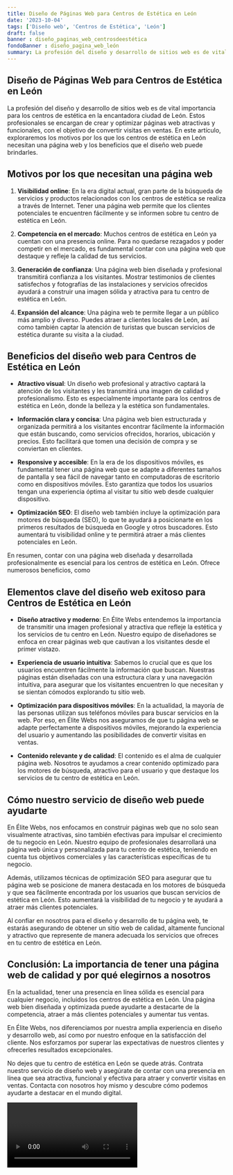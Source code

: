 ```yaml
---
title: Diseño de Páginas Web para Centros de Estética en León
date: '2023-10-04'
tags: ['Diseño web', 'Centros de Estética', 'León']
draft: false
banner : diseño_paginas_web_centrosdeestética
fondoBanner : diseño_pagina_web_león
summary: La profesión del diseño y desarrollo de sitios web es de vital importancia para los centros de estética en la encantadora ciudad de León. Estos profesionales se encargan de crear y optimizar páginas web atractivas y funcionales, con el objetivo de convertir visitas en ventas. En este artículo, exploraremos los motivos por los que los centros de estética en León necesitan una página web y los beneficios que el diseño web puede brindarles.
---
```


## Diseño de Páginas Web para Centros de Estética en León

La profesión del diseño y desarrollo de sitios web es de vital importancia para los centros de estética en la encantadora ciudad de León. Estos profesionales se encargan de crear y optimizar páginas web atractivas y funcionales, con el objetivo de convertir visitas en ventas. En este artículo, exploraremos los motivos por los que los centros de estética en León necesitan una página web y los beneficios que el diseño web puede brindarles.

## Motivos por los que necesitan una página web

1. **Visibilidad online**: En la era digital actual, gran parte de la búsqueda de servicios y productos relacionados con los centros de estética se realiza a través de Internet. Tener una página web permite que los clientes potenciales te encuentren fácilmente y se informen sobre tu centro de estética en León.

2. **Competencia en el mercado**: Muchos centros de estética en León ya cuentan con una presencia online. Para no quedarse rezagados y poder competir en el mercado, es fundamental contar con una página web que destaque y refleje la calidad de tus servicios.

3. **Generación de confianza**: Una página web bien diseñada y profesional transmitirá confianza a los visitantes. Mostrar testimonios de clientes satisfechos y fotografías de las instalaciones y servicios ofrecidos ayudará a construir una imagen sólida y atractiva para tu centro de estética en León.

4. **Expansión del alcance**: Una página web te permite llegar a un público más amplio y diverso. Puedes atraer a clientes locales de León, así como también captar la atención de turistas que buscan servicios de estética durante su visita a la ciudad.

## Beneficios del diseño web para Centros de Estética en León

- **Atractivo visual**: Un diseño web profesional y atractivo captará la atención de los visitantes y les transmitirá una imagen de calidad y profesionalismo. Esto es especialmente importante para los centros de estética en León, donde la belleza y la estética son fundamentales.

- **Información clara y concisa**: Una página web bien estructurada y organizada permitirá a los visitantes encontrar fácilmente la información que están buscando, como servicios ofrecidos, horarios, ubicación y precios. Esto facilitará que tomen una decisión de compra y se conviertan en clientes.

- **Responsive y accesible**: En la era de los dispositivos móviles, es fundamental tener una página web que se adapte a diferentes tamaños de pantalla y sea fácil de navegar tanto en computadoras de escritorio como en dispositivos móviles. Esto garantiza que todos los usuarios tengan una experiencia óptima al visitar tu sitio web desde cualquier dispositivo.

- **Optimización SEO**: El diseño web también incluye la optimización para motores de búsqueda (SEO), lo que te ayudará a posicionarte en los primeros resultados de búsqueda en Google y otros buscadores. Esto aumentará tu visibilidad online y te permitirá atraer a más clientes potenciales en León.

En resumen, contar con una página web diseñada y desarrollada profesionalmente es esencial para los centros de estética en León. Ofrece numerosos beneficios, como

<GifSeo />

<Cta />

## Elementos clave del diseño web exitoso para Centros de Estética en León

- **Diseño atractivo y moderno**: En Élite Webs entendemos la importancia de transmitir una imagen profesional y atractiva que refleje la estética y los servicios de tu centro en León. Nuestro equipo de diseñadores se enfoca en crear páginas web que cautivan a los visitantes desde el primer vistazo.

- **Experiencia de usuario intuitiva**: Sabemos lo crucial que es que los usuarios encuentren fácilmente la información que buscan. Nuestras páginas están diseñadas con una estructura clara y una navegación intuitiva, para asegurar que los visitantes encuentren lo que necesitan y se sientan cómodos explorando tu sitio web.

- **Optimización para dispositivos móviles**: En la actualidad, la mayoría de las personas utilizan sus teléfonos móviles para buscar servicios en la web. Por eso, en Élite Webs nos aseguramos de que tu página web se adapte perfectamente a dispositivos móviles, mejorando la experiencia del usuario y aumentando las posibilidades de convertir visitas en ventas.

- **Contenido relevante y de calidad**: El contenido es el alma de cualquier página web. Nosotros te ayudamos a crear contenido optimizado para los motores de búsqueda, atractivo para el usuario y que destaque los servicios de tu centro de estética en León. 

## Cómo nuestro servicio de diseño web puede ayudarte

En Élite Webs, nos enfocamos en construir páginas web que no solo sean visualmente atractivas, sino también efectivas para impulsar el crecimiento de tu negocio en León. Nuestro equipo de profesionales desarrollará una página web única y personalizada para tu centro de estética, teniendo en cuenta tus objetivos comerciales y las características específicas de tu negocio.

Además, utilizamos técnicas de optimización SEO para asegurar que tu página web se posicione de manera destacada en los motores de búsqueda y que sea fácilmente encontrada por los usuarios que buscan servicios de estética en León. Esto aumentará la visibilidad de tu negocio y te ayudará a atraer más clientes potenciales.

Al confiar en nosotros para el diseño y desarrollo de tu página web, te estarás asegurando de obtener un sitio web de calidad, altamente funcional y atractivo que represente de manera adecuada los servicios que ofreces en tu centro de estética en León.

## Conclusión: La importancia de tener una página web de calidad y por qué elegirnos a nosotros

En la actualidad, tener una presencia en línea sólida es esencial para cualquier negocio, incluidos los centros de estética en León. Una página web bien diseñada y optimizada puede ayudarte a destacarte de la competencia, atraer a más clientes potenciales y aumentar tus ventas.

En Élite Webs, nos diferenciamos por nuestra amplia experiencia en diseño y desarrollo web, así como por nuestro enfoque en la satisfacción del cliente. Nos esforzamos por superar las expectativas de nuestros clientes y ofrecerles resultados excepcionales.

No dejes que tu centro de estética en León se quede atrás. Contrata nuestro servicio de diseño web y asegúrate de contar con una presencia en línea que sea atractiva, funcional y efectiva para atraer y convertir visitas en ventas. Contacta con nosotros hoy mismo y descubre cómo podemos ayudarte a destacar en el mundo digital.

<Video />

<CtaBot job='Centros de Estética' city='León'/>

<Gmaps query='León+españa+maps' />